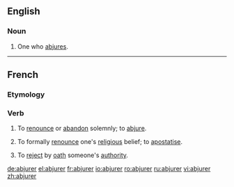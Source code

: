 ==English==
===Noun===
{{en-noun}}

#One who [[abjure]]s.
----
==French==
===Etymology===
{{prefix|ab|jurer|lang=fr}}
===Verb===
{{fr-verb}}

#{{ambitransitive}} {{very|formal|lang=fr}} To [[renounce]] or [[abandon]] solemnly; to [[abjure]].
#{{ambitransitive}} {{religion|lang=fr}} To formally [[renounce]] one's [[religious]] belief; to [[apostatise]].
#{{obsolete|lang=fr}} To [[reject]] by [[oath]] someone's [[authority]].

[[de:abjurer]]
[[el:abjurer]]
[[fr:abjurer]]
[[io:abjurer]]
[[ro:abjurer]]
[[ru:abjurer]]
[[vi:abjurer]]
[[zh:abjurer]]